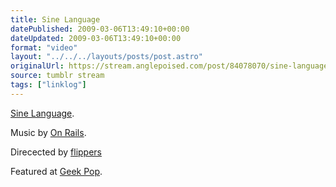 ```yaml
---
title: Sine Language
datePublished: 2009-03-06T13:49:10+00:00
dateUpdated: 2009-03-06T13:49:10+00:00
format: "video"
layout: "../../../layouts/posts/post.astro"
originalUrl: https://stream.anglepoised.com/post/84078070/sine-language-music-by-on-rails-direcected-by
source: tumblr stream
tags: ["linklog"]
---
```



<Vimeo id="https://vimeo.com/3432472" />

[Sine Language][1].

Music by [On Rails][2].

Direcected by <a href="http://deathtotheflippers.com/">flippers</a>

Featured at [Geek Pop][3].

[1]: https://vimeo.com/3432472
[2]: http://myspace.com/onrails5000
[3]: http://geekpop.co.uk/
